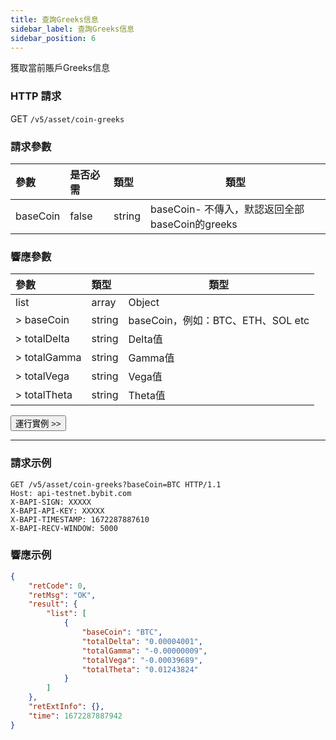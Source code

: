 ```yaml
---
title: 查詢Greeks信息
sidebar_label: 查詢Greeks信息
sidebar_position: 6
---
```

獲取當前賬戶Greeks信息

### HTTP 請求
GET `/v5/asset/coin-greeks`

### 請求參數
| 參數 | 是否必需 | 類型 | 類型|
|:----- |:-------|:-----|------ |
|baseCoin |false |string |baseCoin- 不傳入，默認返回全部baseCoin的greeks|

### 響應參數
| 參數 | 類型 | 類型|
|:----- |:-----|----- |
|list |array |Object |
|> baseCoin |string |baseCoin，例如：BTC、ETH、SOL etc|
|> totalDelta |string |Delta值|
|> totalGamma |string |Gamma值|
|> totalVega |string |Vega值|
|> totalTheta |string |Theta值|

<a href="/api-explorer/v5/account/coin-greeks"><Button>運行實例 >></Button></a>

---

### 請求示例

```http
GET /v5/asset/coin-greeks?baseCoin=BTC HTTP/1.1
Host: api-testnet.bybit.com
X-BAPI-SIGN: XXXXX
X-BAPI-API-KEY: XXXXX
X-BAPI-TIMESTAMP: 1672287887610
X-BAPI-RECV-WINDOW: 5000
```

### 響應示例

```json
{
    "retCode": 0,
    "retMsg": "OK",
    "result": {
        "list": [
            {
                "baseCoin": "BTC",
                "totalDelta": "0.00004001",
                "totalGamma": "-0.00000009",
                "totalVega": "-0.00039689",
                "totalTheta": "0.01243824"
            }
        ]
    },
    "retExtInfo": {},
    "time": 1672287887942
}
```